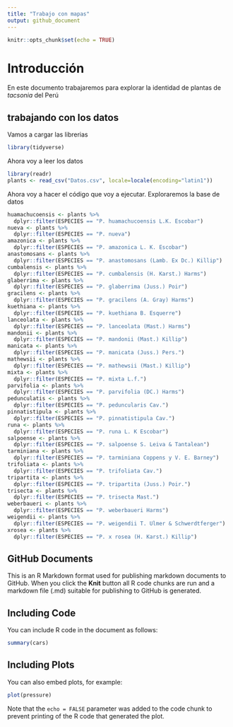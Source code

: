 ```yaml
---
title: "Trabajo con mapas"
output: github_document
---
```


```r
knitr::opts_chunk$set(echo = TRUE)
```
# Introducción
En este documento trabajaremos para explorar la identidad de plantas de *tacsonia* del Perú

## trabajando con los datos
Vamos a cargar las librerias
```r
library(tidyverse)
```

Ahora voy a leer los datos
```r
library(readr)
plants <- read_csv("Datos.csv", locale=locale(encoding="latin1"))
```

Ahora voy a hacer el código que voy a ejecutar. Exploraremos la base de datos
```r
huamachucoensis <- plants %>% 
  dplyr::filter(ESPECIES == "P. huamachucoensis L.K. Escobar")
nueva <- plants %>% 
  dplyr::filter(ESPECIES == "P. nueva")
amazonica <- plants %>% 
  dplyr::filter(ESPECIES == "P. amazonica L. K. Escobar")
anastomosans <- plants %>% 
  dplyr::filter(ESPECIES == "P. anastomosans (Lamb. Ex Dc.) Killip")
cumbalensis <- plants %>% 
  dplyr::filter(ESPECIES == "P. cumbalensis (H. Karst.) Harms")
glaberrima <- plants %>% 
  dplyr::filter(ESPECIES == "P. glaberrima (Juss.) Poir")
gracilens <- plants %>% 
  dplyr::filter(ESPECIES == "P. gracilens (A. Gray) Harms")
kuethiana <- plants %>% 
  dplyr::filter(ESPECIES == "P. kuethiana B. Esquerre")
lanceolata <- plants %>% 
  dplyr::filter(ESPECIES == "P. lanceolata (Mast.) Harms")
mandonii <- plants %>% 
  dplyr::filter(ESPECIES == "P. mandonii (Mast.) Killip")
manicata <- plants %>% 
  dplyr::filter(ESPECIES == "P. manicata (Juss.) Pers.")
mathewsii <- plants %>% 
  dplyr::filter(ESPECIES == "P. mathewsii (Mast.) Killip")
mixta <- plants %>% 
  dplyr::filter(ESPECIES == "P. mixta L.f.")
parvifolia <- plants %>% 
  dplyr::filter(ESPECIES == "P. parvifolia (DC.) Harms")
pedunculatis <- plants %>% 
  dplyr::filter(ESPECIES == "P. peduncularis Cav.")
pinnatistipula <- plants %>% 
  dplyr::filter(ESPECIES == "P. pinnatistipula Cav.")
runa <- plants %>% 
  dplyr::filter(ESPECIES == "P. runa L. K Escobar")
salpoense <- plants %>% 
  dplyr::filter(ESPECIES == "P. salpoense S. Leiva & Tantalean")
tarminiana <- plants %>% 
  dplyr::filter(ESPECIES == "P. tarminiana Coppens y V. E. Barney")
trifoliata <- plants %>% 
  dplyr::filter(ESPECIES == "P. trifoliata Cav.")
tripartita <- plants %>% 
  dplyr::filter(ESPECIES == "P. tripartita (Juss.) Poir.")
trisecta <- plants %>% 
  dplyr::filter(ESPECIES == "P. trisecta Mast.")
weberbaueri <- plants %>% 
  dplyr::filter(ESPECIES == "P. weberbaueri Harms")
weigendii <- plants %>% 
  dplyr::filter(ESPECIES == "P. weigendii T. Ulmer & Schwerdtferger")
xrosea <- plants %>% 
  dplyr::filter(ESPECIES == "P. x rosea (H. Karst.) Killip")
```

## GitHub Documents

This is an R Markdown format used for publishing markdown documents to GitHub. When you click the **Knit** button all R code chunks are run and a markdown file (.md) suitable for publishing to GitHub is generated.

## Including Code

You can include R code in the document as follows:

```r
summary(cars)
```

## Including Plots

You can also embed plots, for example:

```r
plot(pressure)
```

Note that the `echo = FALSE` parameter was added to the code chunk to prevent printing of the R code that generated the plot.
